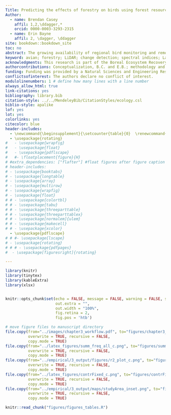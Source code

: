 ```yaml
---
Title: Predicting the effects of forestry on birds using forest resource inventories, LiDAR, and Landsat 
Author:
  - name: Brendan Casey
    affil: 1,2,\ddagger,*
    orcid: 0000-0003-3293-2315
  - name: Erin Bayne
    affil: 2, \dagger, \ddagger
site: bookdown::bookdown_site
toc: no
abstract: The growing availability of regional bird monitoring and remote sensing data provides new opportunities to study how birds respond to forestry by enabling the study of large numbers of harvest blocks over wide spatial extents and providing novel covariates related to the structure and recovery of harvests. We explored the viability of combining LiDAR and optical remote sensing to predict bird response to harvesting. Point count data were gathered from harvest blocks across northern Alberta. We used linear and generalized linear mixed models to evaluate the power of classified habitat data, LiDAR, and Landsat spectral change metrics to predict bird abundance and community response to harvesting. We found LiDAR height and complexity metrics and spectral measures of harvest severity were more predictive of species abundance and diversity than the discrete vegetation and harvest severity classes often used to model birds. Supplementing forest resource inventory data with LiDAR and Landsat time-series can improve the accuracy of bird models while avoiding the costs of ground-based vegetation surveys.
keyword: avian; forestry; LiDAR; change detection; spectral indices; Landsat time series
acknowledgments: This research is part of the Boreal Ecosystem Recovery and Assessment (BERA) project ([www.bera-project.org](http://www.bera-project.org)), and was supported by a Natural Sciences and Engineering Research Council of Canada Alliance Grant (ALLRP 548285 - 19) in conjunction with Alberta-Pacific Forest Industries, Alberta Biodiversity Monitoring Institute, Canadian Natural Resources Ltd., Cenovus Energy, ConocoPhillips Canada,  Imperial Oil Ltd., and Natural Resources Canada. This research is also part of the Boreal Avian Modelling (BAM) Project ([borealbirds.ca](https://borealbirds.ca/)). We are thankful to Jennifer Hird for sharing her workflow for deriving NBR spectral recovery metrics, Chris Bater for providing summarized LiDAR metrics, Greg McDermid and Andrew Crosby for helping conceptualize this project, and all of the Bioacoustic Unit project leads who gathered and processed bird data.
authorcontributions: Conceptualization, B.C. and E.B.; methodology and formal analysis, B.C.; writing—original draft preparation, B.C.; writing—review and editing, B.C. and E.B; funding acquisition, B.C. and E.B. All authors have read and agreed to the published version of the manuscript.
funding: Funding was provided by a Natural Sciences and Engineering Research Council of Canada Alliance Grant, the Alberta Conservation Association (ACA),  and the University of Alberta Northern Research Awards (UANRA).
conflictsofinterest: The authors declare no conflict of interest. 
modulolinenumbers: 1 # define how many lines with a line number
always_allow_html: true
link-citations: yes
bibliography: library.bib   
citation-style: ../../MendeleyBib/CitationStyles/ecology.csl
biblio-style: apalike
lof: yes
lot: yes
colorlinks: yes
citecolor: blue
header-includes:
  - \newcommand{\beginsupplement}{\setcounter{table}{0}  \renewcommand{\thetable}{S\arabic{table}} \setcounter{figure}{0} \renewcommand{\thefigure}{S\arabic{figure}}}
  - \usepackage{rotating}
#   - \usepackage{wrapfig}
#   - \usepackage{float}
#   - \usepackage{pdflscape}
#   #- \floatplacement{figure}{H}
# #extra_dependencies: ["flafter"] #float figures after figure caption
# header-includes:
# - \usepackage{booktabs}
# - \usepackage{longtable}
# - \usepackage{array}
# - \usepackage{multirow}
# - \usepackage{wrapfig}
# - \usepackage{float}
# # - \usepackage{colortbl}
# # - \usepackage{tabu}
# # - \usepackage{threeparttable}
# # - \usepackage{threeparttablex}
# # - \usepackage[normalem]{ulem}
# # - \usepackage{makecell}
# # - \usepackage{xcolor}
  - \usepackage{pdflscape}
# # #- \usepackage{lscape}
# - \usepackage{rotating}
# # # - \usepackage{pdfpages}
#  - \usepackage[figuresright]{rotating}

---
```



```r

library(knitr)
library(tinytex)
library(kableExtra)
library(xlsx)


knitr::opts_chunk$set(echo = FALSE, message = FALSE, warning = FALSE, signif = 3,
                      out.extra = "",
                      out.width = "100%",
                      fig.retina = 2,
                      fig.pos = 'htb')

# move figure files to manuscript directory
file.copy(from="../images/chapter3_workflow.pdf", to="figures/chapter3_workflow.pdf",
          overwrite = TRUE, recursive = FALSE,
          copy.mode = TRUE)
file.copy(from="../latex_figures/summ_freq_all_c.png", to="figures/summ_freq_all_c.png",
          overwrite = TRUE, recursive = FALSE,
          copy.mode = TRUE)
file.copy(from="../empirical/3_output/figures/r2_plot_c.png", to="figures/r2_plot_c.png",
          overwrite = TRUE, recursive = FALSE,
          copy.mode = TRUE)
file.copy(from="../latex_figures/contrFixed_c.png", to="figures/contrFixed_c.png",
          overwrite = TRUE, recursive = FALSE,
          copy.mode = TRUE)
file.copy(from="../empirical/3_output/maps/studyArea_inset.png", to="figures/studyArea_inset.png",
          overwrite = TRUE, recursive = FALSE,
          copy.mode = TRUE)

knitr::read_chunk("figures/figures_tables.R")

```
